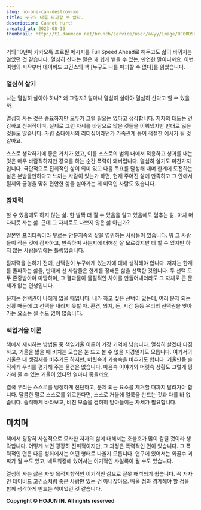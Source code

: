 ```yaml
---
slug: no-one-can-destroy-me
title: 누구도 나를 파괴할 수 없다.
description: Cannot Hurt!
created_at: 2023-08-16
thumbnail: http://t1.daumcdn.net/brunch/service/user/aVyy/image/8C00D5UaxaiC1vVUMTXSkr5g7sU.PNG
---
```


거의 10년째 카카오톡 프로필 메시지를 Full Speed Ahead로 해두고도 삶이 바뀌지는 않았던 것 같습니다. 열심히 산다는 말은 꽤
쉽게 뱉을 수 있는, 만연한 말이니까요. 이번 여행의 시작부터 데이비드 고긴스의 책 [누구도 나를 파괴할 수 없다]를 읽었습니다.

### 열심히 살기

나는 열심히 살아야 하나? 왜 그렇지? 얼마나 열심히 살아야 열심히 산다고 할 수 있을까.

열심히 사는 것은 중요하지만 모두가 그럴 필요는 없다고 생각합니다. 저자의 태도는 건강하고 진취적이며, 실제로 그런 자세를 바탕으로 많은
것들을 이뤄냈지만 반대로 잃은 것들도 많습니다. 가령 소대에서의 리더십이라던가 가족관계 등이 적절한 예시가 될 것 같아요.

스스로 생각하기에 좋은 가치가 있고, 이를 스스로의 범위 내에서 적용하고 성과를 내는 것은 매우 바람직하지만 강요를 하는 순간 폭력이
돼버립니다. 열심히 살기도 마찬가지입니다. 극단적으로 진취적인 삶이 의미 있고 다음 목표를 달성해 내며 한계에 도전하는 삶은 본받을만하다고
느끼는 사람이 있는가 하면, 현재 주어진 삶에 만족하고 그 안에서 절제와 균형을 맞춰 편안한 삶을 살아가는 게 미덕인 사람도 있습니다.

### 잠재력

할 수 있음에도 하지 않는 삶. 한 발짝 더 갈 수 있음을 알고 있음에도 멈추는 삶. 마치 떠다니듯 사는 삶. 근데 그 자체로도 나쁘지 않은
삶 아닌가?

일본엔 프리터족이라 부르는 안분지족의 삶을 영위하는 사람들이 있습니다. 뭐 그 사람들이 작은 것에 감사하고, 만족하며 사는지에 대해선 잘
모르겠지만 더 할 수 있지만 하지 않는 사람들임에는 틀림없습니다.

잠재력을 논하기 전에, 선택권이 누구에게 있는지에 대해 생각해야 합니다. 저자는 한계를 돌파하는 삶을, 반대에 선 사람들은 한계를 정해둔
삶을 선택한 것입니다. 두 선택 모두 존중받아야 마땅하며, 그 결과물이 물질적인 차이를 만들어내더라도 그 자체로 큰 문제가 없는 인생입니다.

문제는 선택권이 나에게 없을 때입니다. 내가 하고 싶은 선택이 있는데, 여러 문제 되는 상황 때문에 그 선택을 내리지 못할 때. 환경,
의지, 돈, 시간 등등 우리의 선택권을 앗아가는 요소는 셀 수도 없이 많습니다.

### 책임거울 이론

책에서 제시하는 방법론 중 책임거울 이론이 가장 기억에 남습니다. 열심히 살겠다 다짐하고, 거울을 봤을 때 비치는 모습은 눈 뜨고 볼 수
없을 지경일지도 모릅니다. 여기서의 거울은 내 생김새를 비추기도 하지만, 머릿속과 가슴속을 비추기도 합니다. 거울만큼 솔직하게 우리를 평가해
주는 물건은 없습니다. 마음속 이야기와 머릿속 상황도 그렇게 평가해 줄 수 있는 거울이 있다면 얼마나 좋을까요.

결국 우리는 스스로를 냉정하게 진단하고, 문제 되는 요소를 제거할 때까지 달려가야 합니다. 달콤한 말로 스스로를 위로한다면, 스스로 거울에
얼룩을 만드는 것과 다를 바 없습니다. 솔직하게 바라보고, 비친 모습을 겸허히 받아들이는 자세가 필요합니다.

## 마치며

책에서 굉장히 사실적으로 묘사한 저자의 삶에 대해서는 호불호가 많이 갈릴 것이라 생각합니다. 어떻게 보면 굉장히 진취적이지만, 그 과정은
폭력적인 면이 있습니다. 그 폭력적인 면은 다른 성취에서는 어떤 형태로 나올지 모릅니다. 연구에 있어서는 외골수 괴짜가 될 수도 있고,
네트워킹에 있어서는 이기적인 샤일록이 될 수도 있습니다.

열심히 사는 삶은 자칫 목적지향적인 이기적인 삶으로 잘못 해석되기 쉽습니다. 꼭 저자인 데이비드 고긴스처럼 좋은 사람만 있는 건 아니잖아요.
배울 점과 경계해야 할 점을 함께 생각하게 만드는 책이었던 것 같습니다.


**Copyright © HOJUN IN. All rights reserved**